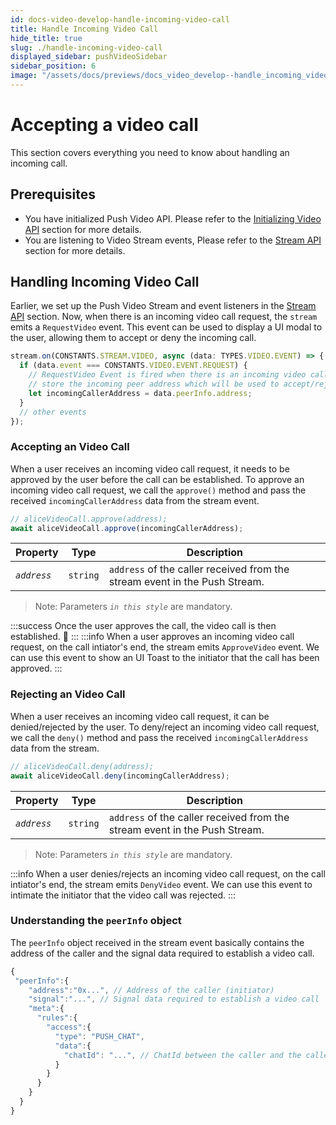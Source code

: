 ```yaml
---
id: docs-video-develop-handle-incoming-video-call
title: Handle Incoming Video Call
hide_title: true
slug: ./handle-incoming-video-call
displayed_sidebar: pushVideoSidebar
sidebar_position: 6
image: "/assets/docs/previews/docs_video_develop--handle_incoming_video_call.png"
---
```


# Accepting a video call

This section covers everything you need to know about handling an incoming call.

<head>
  <title>Handle Incoming Video Call | Push Video | Push Documentation</title>
</head>

## Prerequisites

- You have initialized Push Video API. Please refer to the [Initializing Video API](../initializing-video-api) section for more details.
- You are listening to Video Stream events, Please refer to the [Stream API](../stream-video) section for more details.

## Handling Incoming Video Call

Earlier, we set up the Push Video Stream and event listeners in the [Stream API](../stream-video) section. Now, when there is an incoming video call request, the `stream` emits a `RequestVideo` event. This event can be used to display a UI modal to the user, allowing them to accept or deny the incoming call.

```typescript
stream.on(CONSTANTS.STREAM.VIDEO, async (data: TYPES.VIDEO.EVENT) => {
  if (data.event === CONSTANTS.VIDEO.EVENT.REQUEST) {
    // RequestVideo Event is fired when there is an incoming video call request
    // store the incoming peer address which will be used to accept/reject the call
    let incomingCallerAddress = data.peerInfo.address;
  }
  // other events
});
```

### Accepting an Video Call

When a user receives an incoming video call request, it needs to be approved by the user before the call can be established. To approve an incoming video call request, we call the `approve()` method and pass the received `incomingCallerAddress` data from the stream event.

```typescript
// aliceVideoCall.approve(address);
await aliceVideoCall.approve(incomingCallerAddress);
```

| Property    | Type     | Description                                                                |
| ----------- | -------- | -------------------------------------------------------------------------- |
| _`address`_ | `string` | `address` of the caller received from the stream event in the Push Stream. |

> Note: Parameters _`in this style`_ are mandatory.

:::success
Once the user approves the call, the video call is then established. 🎉
:::
:::info
When a user approves an incoming video call request, on the call intiator's end, the stream emits `ApproveVideo` event. We can use this event to show an UI Toast to the initiator that the call has been approved.
:::

### Rejecting an Video Call

When a user receives an incoming video call request, it can be denied/rejected by the user. To deny/reject an incoming video call request, we call the `deny()` method and pass the received `incomingCallerAddress` data from the stream.

```typescript
// aliceVideoCall.deny(address);
await aliceVideoCall.deny(incomingCallerAddress);
```

| Property    | Type     | Description                                                                |
| ----------- | -------- | -------------------------------------------------------------------------- |
| _`address`_ | `string` | `address` of the caller received from the stream event in the Push Stream. |

> Note: Parameters _`in this style`_ are mandatory.

:::info
When a user denies/rejects an incoming video call request, on the call intiator's end, the stream emits `DenyVideo` event. We can use this event to intimate the initiator that the video call was rejected.
:::

### Understanding the `peerInfo` object

The `peerInfo` object received in the stream event basically contains the address of the caller and the signal data required to establish a video call.

```typescript
{
 "peerInfo":{
    "address":"0x...", // Address of the caller (initiator)
    "signal":"...", // Signal data required to establish a video call
    "meta":{
      "rules":{
        "access":{
          "type": "PUSH_CHAT",
          "data":{
            "chatId": "...", // ChatId between the caller and the callee
          }
        }
      }
    }
  }
}
```
